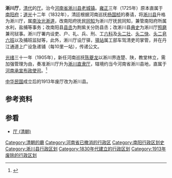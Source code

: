 '''淅川厅'''，[[清代|清代]]的[[厅_(清朝)|厅]]。治今[[河南省|河南省]][[淅川县|淅川县]][[老城镇_(淅川县)|老城镇]]。[[雍正|雍正]]三年（1725年）原本直属于[[南阳府|南阳府]]；[[道光|道光]]十二年（1832年），清廷根据河南巡抚[[杨国桢_(清朝)|杨国桢]]的奏请，将[[淅川县|淅川县]]升格为淅川厅，属[[南汝光淅道|南汝光淅道]]，改南阳府抚民[[同知|同知]]为淅川厅抚民同知，兼管南阳府所属水利，盐捕等事务；改南阳县[[县丞|县丞]]为荆紫关分防县丞；改淅川县[[典史|典史]]为淅川厅[[照磨|照磨]]兼司狱事。淅川厅署内设吏、户、礼、兵、刑、工[[六科|六科]]及[[头二壮|头二壮]]、[[头二快|头二快]]、[[头二皂|头二皂]][[六班|六班]]以及捕班监狱等，此外，淅川厅设厅驿，[[驿站|驿站]]属工部车驾清吏司掌管，并在丹江通道上广设急递铺（每10里一站），传递公文。

[[光绪|光绪]]三十一年（1905年），新任河南巡抚[[陈夔龙|陈夔龙]]以淅川界连楚、陕，教堂林立，需加强管理为由，奏准淅川厅升为[[淅川直隶厅|淅川直隶厅]]，辖境约当今河南省淅川县地，直属于[[河南省|河南承宣布政使司]]。<ref>{{cite web|url=http://china-culture.jlmpc.cn/%E5%85%B6%E4%BB%96%E5%8E%86%E5%8F%B2%E4%B9%A6%E7%B1%8D/%E5%8E%86%E5%8F%B2%E5%B7%A5%E5%85%B7%E7%B1%BB/%E4%B8%AD%E5%9B%BD%E5%8E%86%E5%8F%B2%E6%94%BF%E5%8C%BA/2900/09.html|title=清河南省|publisher=中国历史文化|date=|language=zh-hans|deadurl=yes|archiveurl=https://web.archive.org/web/20160304065833/http://china-culture.jlmpc.cn/%E5%85%B6%E4%BB%96%E5%8E%86%E5%8F%B2%E4%B9%A6%E7%B1%8D/%E5%8E%86%E5%8F%B2%E5%B7%A5%E5%85%B7%E7%B1%BB/%E4%B8%AD%E5%9B%BD%E5%8E%86%E5%8F%B2%E6%94%BF%E5%8C%BA/2900/09.html|archivedate=2016-03-04}}</ref>

[[中华民国|中华民国]]成立后的1913年废厅改为淅川县。

== 参考资料 ==
{{reflist}}

==参看==
*[[厅_(清朝)|厅 (清朝)]]

{{清朝河南省行政區劃|nocat}}
[[Category:清朝的廳|Category:清朝的廳]]
[[Category:河南省已撤消的行政区|Category:河南省已撤消的行政区]]
[[Category:南阳行政区划史|Category:南阳行政区划史]]
[[Category:淅川县行政区划|Category:淅川县行政区划]]
[[Category:1830年代建立的行政区划|Category:1830年代建立的行政区划]]
[[Category:1913年废除的行政区划|Category:1913年废除的行政区划]]